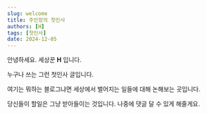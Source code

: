 ```yaml
---
slug: welcome
title: 주인장의 첫인사
authors: [H]
tags: [첫인사]
date: 2024-12-05
---
```


안녕하세요. 세상꾼 **H** 입니다.

누구나 쓰는 그런 첫인사 글입니다.

여기는 뭐하는 블로그냐면 세상에서 벌어지는 일들에 대해 논해보는 곳입니다.

당신들이 할일은 그냥 받아들이는 것입니다. 나중에 댓글 달 수 있게 해줄게요.
